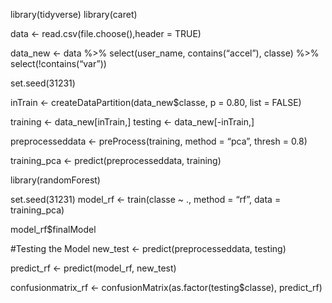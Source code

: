 library(tidyverse)
library(caret)

data <- read.csv(file.choose(),header = TRUE) 

data_new <- data %>% select(user_name, contains("accel"), classe) %>% select(!contains("var"))

set.seed(31231)

inTrain <- createDataPartition(data_new$classe, p = 0.80, list = FALSE)

training <- data_new[inTrain,]
testing <- data_new[-inTrain,]

preprocesseddata <- preProcess(training, method = "pca", thresh = 0.8)

training_pca <- predict(preprocesseddata, training)


library(randomForest)

set.seed(31231)
model_rf <- train(classe ~ ., method = "rf", data = training_pca)



model_rf$finalModel

#Testing the Model
new_test <- predict(preprocesseddata, testing)

predict_rf <- predict(model_rf, new_test)

confusionmatrix_rf <- confusionMatrix(as.factor(testing$classe), predict_rf)

